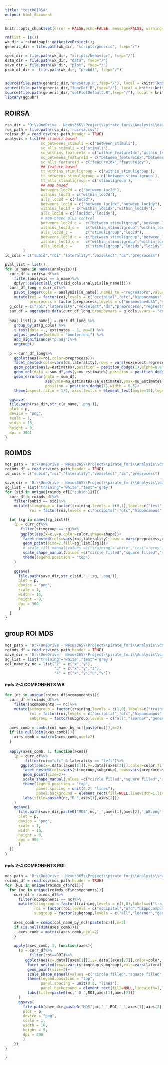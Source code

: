 ```yaml
---
title: "testROIRSA"
output: html_document
---
```

 
```r
knitr::opts_chunk$set(error = FALSE,echo=FALSE, message=FALSE, warning=FALSE)

rm(list = ls())
wk_dir = rstudioapi::getActiveProject();
generic_dir = file.path(wk_dir, "scripts/generic", fsep="/")

spec_dir = file.path(wk_dir, "scripts/behavior", fsep="/")
data_dir = file.path(wk_dir, "data", fsep="/")
save_dir = file.path(wk_dir, "plot", fsep="/")
prob_df_dir =  file.path(wk_dir, "probdf", fsep="/")
  

source(file.path(generic_dir,"envSetup.R",fsep="/"), local = knitr::knit_global())
source(file.path(generic_dir,"funcDef.R",fsep="/"), local = knitr::knit_global())
source(file.path(generic_dir,"setPlotDefault.R",fsep="/"), local = knitr::knit_global())
library(ggpubr)
```

## ROIRSA
```r
rsa_dir = 'D:\\OneDrive - Nexus365\\Project\\pirate_fmri\\Analysis\\data\\fmri\\ROIRSA\\LSA_stimuli_navigation\\'
res_path = file.path(rsa_dir,'roirsa.csv')
roirsa_df = read.csv(res_path,header = TRUE)
analysis = list(## stimuli based
                sc_betweens_stimuli = c("between_stimuli"),
                sc_alls_stimuli = c("stimuli"),
                sc_withins_feature1d = c("within_feature1dx","within_feature1dy"),
                sc_betweens_feature1d = c("between_feature1dx","between_feature1dy"),
                sc_alls_feature1d = c("feature1dx","feature1dy"),
                ## feature based
                tt_withins_stimuligroup = c('within_stimuligroup'),
                tt_betweens_stimuligroup = c('between_stimuligroup'),
                tt_alls_stimuligroup = c('stimuligroup'),
                ## map based
                betweens_loc2d = c("between_loc2d"),
                withins_loc2d = c("within_loc2d"),
                alls_loc2d = c("loc2d"),
                betweens_loc1d = c("between_loc1dx","between_loc1dy"),
                withins_loc1d = c("within_loc1dx","within_loc1dy"),
                alls_loc1d = c("loc1dx","loc1dy"),
                # map-based plus control
                betweens_loc2d_c =  c("between_stimuligroup","between_loc2d"),
                withins_loc2d_c =   c("within_stimuligroup","within_loc2d"),
                alls_loc2d_c =      c("stimuligroup","loc2d"),
                betweens_loc1d_c =  c("between_stimuligroup","between_loc1dx","between_loc1dy"),
                withins_loc1d_c =   c("within_stimuligroup","within_loc1dx","within_loc1dy"),
                alls_loc1d_c =      c("stimuligroup","loc1dx","loc1dy")
        )
id_cols = c("subid","roi","laterality","voxselect","ds","preprocess")
```

```r
pval_list = list()
for (a_name in names(analysis)){
  curr_df = roirsa_df%>%
    filter(analysis == a_name)%>%
    dplyr::select(all_of(c(id_cols,analysis[[a_name]])))
  curr_df_long = curr_df%>%
    pivot_longer(cols = analysis[[a_name]],names_to ="regressors",values_to = "estimates")%>%
    mutate(roi = factor(roi,levels = c("occipital","ofc","hippocampus","parahippocampus")),
           preprocess = factor(preprocess,levels = c("unsmoothedLSA","smoothed5mmLSA")))
  g_cols = c("roi","laterality","voxselect","ds","preprocess","regressors")
  sum_df = aggregate_data(curr_df_long,groupbyvars = g_cols,yvars = "estimates")
  
  pval_list[[a_name]] = curr_df_long %>%
    group_by_at(g_cols) %>%
    t_test(data =., estimates ~ 1, mu=0) %>%
    adjust_pvalue(method = "bonferroni") %>%
    add_significance("p.adj")%>%
    ungroup()
  
  p = curr_df_long%>%
    ggplot(aes(x=roi,color=preprocess))+
    facet_nested(cols=vars(ds,laterality),rows = vars(voxselect,regressors))+
    geom_point(aes(y=estimates),position = position_dodge(1),alpha=0.8,size=0.5)+
    geom_col(data = sum_df,aes(y=mu_estimates),position = position_dodge(1),fill=NA)+
    geom_errorbar(data = sum_df,
                  aes(ymin=mu_estimates-se_estimates,ymax=mu_estimates+se_estimates),
                  position = position_dodge(1),width = 0.5)+
    theme(aspect.ratio = 1/2, axis.text.x = element_text(angle=15),legend.position = "top")

  ggsave(
  file.path(rsa_dir,str_c(a_name,'.png')),
  plot = p,
  device = "png",
  scale = 1,
  width = 16,
  height = 9,
  dpi = 300)
}
```

## ROIMDS
```r
mds_path = 'D:\\OneDrive - Nexus365\\Project\\pirate_fmri\\Analysis\\data\\fmri\\ROIRSA\\LSA_stimuli_navigation_mean\\roimds.csv'
roimds_df = read.csv(mds_path,header = TRUE)
id_cols = c("subid","roi","laterality","voxselect","ds","preprocess")
```

```r
save_dir = 'D:\\OneDrive - Nexus365\\Project\\pirate_fmri\\Analysis\\data\\fmri\\ROIRSA\\LSA_stimuli_navigation_mean'
sg_list = list("training"='white',"test"='grey')
for (sid in unique(roimds_df[["subid"]])){
  curr_df = roimds_df%>%
    filter(subid == sid)%>%
    mutate(stimgroup = factor(training,levels = c(0,1),labels=c("test","training")),
           roi = factor(roi,levels = c("occipital","ofc","hippocampus","parahippocampus")))

  for (sg in names(sg_list)){
    (p = curr_df%>%
       filter(stimgroup == sg)%>%
       ggplot(aes(x=x,y=y,color=color,shape=shape))+
        facet_nested(cols=vars(roi,laterality),rows = vars(preprocess,voxselect))+
        geom_point(size=2,fill=sg_list[[sg]])+
        # scale_fill_manual(values =c("training"='white',"test"='grey'))+
        scale_shape_manual(values =c("circle filled","square filled","diamond filled","triangle filled","triangle down filled"))+
        theme(legend.position = "top")
    )
    
    ggsave(
      file.path(save_dir,str_c(sid,'_',sg,'.png')),
      plot = p,
      device = "png",
      scale = 1,
      width = 16,
      height = 9,
      dpi = 300
      )
  }
}
```
## group ROI MDS
```r
mds_path = 'D:\\OneDrive - Nexus365\\Project\\pirate_fmri\\Analysis\\data\\fmri\\ROIRSA\\LSA_stimuli_navigation_mean\\groupWBmds.csv'
roimds_df = read.csv(mds_path,header = TRUE)
save_dir = 'D:\\OneDrive - Nexus365\\Project\\pirate_fmri\\Analysis\\data\\fmri\\ROIRSA\\LSA_stimuli_navigation_mean'
sg_list = list("training"='white',"test"='grey')
col_name_by_nc = list("2" = c("x","y"),
                      "3" = c("x","y","z"),
                      "4" = c("x","y","u","v"))

```

#### mds 2-4 COMPONENTS WB
```r
for (nc in unique(roimds_df$ncomponents)){
  curr_df = roimds_df%>%
    filter(ncomponents == nc)%>%
    mutate(stimgroup = factor(training,levels = c(1,0),labels=c("training","test")),
           roi = factor(roi,levels = c("occipital","ofc","hippocampus","parahippocampus")),
           subgroup = factor(subgroup,levels = c("all","learner","generalizer")))
  
  axes_comb = combs(col_name_by_nc[[paste(nc)]],m=2)
  if (is.null(dim(axes_comb))){
    axes_comb = matrix(axes_comb,ncol=2)
  }
  
  apply(axes_comb, 1, function(axes){
    (p = curr_df%>%
         filter(roi=="ofc" & laterality == "left")%>%
       ggplot(aes(x=.data[[axes[1]]],y=.data[[axes[2]]],color=color,fill=color,shape=shape))+
        facet_nested(cols=vars(stimgroup,subgroup),rows=vars(preprocess,voxselect))+
        geom_point(size=2)+
        scale_shape_manual(values =c("circle filled","square filled","diamond filled","triangle filled","triangle down filled"))+
        theme(legend.position = "top",
              panel.spacing = unit(0.2, "lines"),
              panel.background = element_rect(fill=NULL,linewidth=1,linetype ="solid",color ="black"))+
        labs(title=paste0(nc,"D ",axes[1],axes[2]))
    )
    ggsave(
      file.path(save_dir,paste0("MDS",nc,'_',axes[1],axes[2],'_WB.png')),
      plot = p, 
      device = "png",
      scale = 1,
      width = 16,
      height = 9,
      dpi = 300
      )
  })
}

```

#### mds 2-4 COMPONENTS ROI
```r
mds_path = 'D:\\OneDrive - Nexus365\\Project\\pirate_fmri\\Analysis\\data\\fmri\\ROIRSA\\LSA_stimuli_navigation_mean\\grouproimds.csv'
roimds_df = read.csv(mds_path,header = TRUE)
for (ROI in unique(roimds_df$roi)){
  for (nc in unique(roimds_df$ncomponents)){
    curr_df = roimds_df%>%
      filter(ncomponents == nc)%>%
      mutate(stimgroup = factor(training,levels = c(1,0),labels=c("training","test")),
             roi = factor(roi,levels = c("occipital","ofc","hippocampus","parahippocampus")),
             subgroup = factor(subgroup,levels = c("all","learner","generalizer")))
    
    axes_comb = combs(col_name_by_nc[[paste(nc)]],m=2)
    if (is.null(dim(axes_comb))){
      axes_comb = matrix(axes_comb,ncol=2)
    }
    
    apply(axes_comb, 1, function(axes){
      (p = curr_df%>%
           filter(roi==ROI)%>%
         ggplot(aes(x=.data[[axes[1]]],y=.data[[axes[2]]],color=color,fill=color,shape=shape))+
          facet_nested(rows=vars(stimgroup,subgroup),cols=vars(laterality,preprocess,voxselect))+
          geom_point(size=2)+
          scale_shape_manual(values =c("circle filled","square filled","diamond filled","triangle filled","triangle down filled"))+
          theme(legend.position = "top",
                panel.spacing = unit(0.2, "lines"),
                panel.background = element_rect(fill=NULL,linewidth=1,linetype ="solid",color ="black"))+
          labs(title=paste0(nc," D ",ROI,axes[1],axes[2]))
      )
      ggsave(
        file.path(save_dir,paste0("MDS",nc,'_',ROI,'_',axes[1],axes[2],'.png')),
        plot = p, 
        device = "png",
        scale = 1,
        width = 16,
        height = 9,
        dpi = 300
        )
    })  
}

}

```